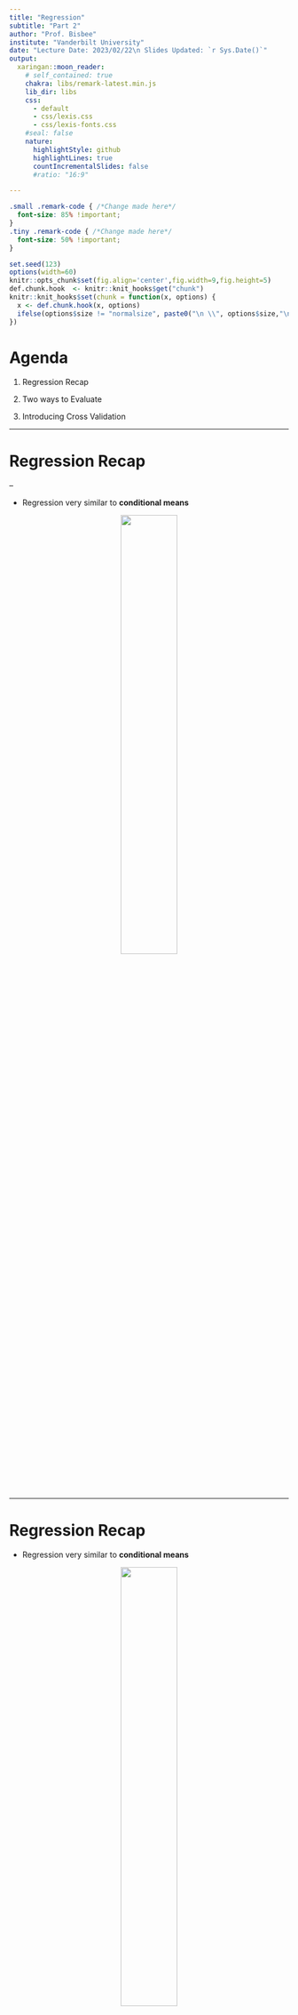 ```yaml
---
title: "Regression"
subtitle: "Part 2"
author: "Prof. Bisbee"
institute: "Vanderbilt University"
date: "Lecture Date: 2023/02/22\n Slides Updated: `r Sys.Date()`"
output:
  xaringan::moon_reader:
    # self_contained: true
    chakra: libs/remark-latest.min.js
    lib_dir: libs
    css:
      - default
      - css/lexis.css
      - css/lexis-fonts.css
    #seal: false
    nature:
      highlightStyle: github
      highlightLines: true
      countIncrementalSlides: false
      #ratio: "16:9"

---
```


```css
.small .remark-code { /*Change made here*/
  font-size: 85% !important;
}
.tiny .remark-code { /*Change made here*/
  font-size: 50% !important;
}
```

```r
set.seed(123)
options(width=60)
knitr::opts_chunk$set(fig.align='center',fig.width=9,fig.height=5)
def.chunk.hook  <- knitr::knit_hooks$get("chunk")
knitr::knit_hooks$set(chunk = function(x, options) {
  x <- def.chunk.hook(x, options)
  ifelse(options$size != "normalsize", paste0("\n \\", options$size,"\n\n", x, "\n\n \\normalsize"), x)
})
```

# Agenda

1. Regression Recap

2. Two ways to Evaluate

3. Introducing Cross Validation

---

# Regression Recap

--

- Regression very similar to **conditional means**

<center><img src="figs/condmean.png" width = 45%></center>

---

# Regression Recap

- Regression very similar to **conditional means**
  
<center><img src="figs/condmean_reg.png" width = 45%></center>


---

# Regression Recap

- For this class, don't need to know how it happens

--

  - But the intuition is obvious
  
--

  - Given $Y = \alpha + \beta X$, just tweak $\alpha$ and $\beta$ to reduce **errors**
  
--

  - Once you've minimized all the errors, you have the **line of best fit**
  

---

# Evaluating Regression Results

- Understanding the **errors** helps us evaluate the model

--

- Define the errors $\varepsilon = Y - \hat{Y}$

--

  - True outcome values $Y$
  
  - Predicted outcome values $\hat{Y}$
  
--

- Useful to assess model performance

--

1. **Look** with univariate and multivariate visualization of the errors

2. Calculate the RMSE

---

# Introducing the .red[Data]

--

- New dataset on **movies**

--

  - Download `mv.Rds` to your `data` folder and load to object `mv`
  
  - `require` `tidyverse`, and `plotly` packages

```r
require(tidymodels)
require(tidyverse)
require(plotly)

mv <- readRDS('../data/mv.Rds')
```

---

# Looking at the .red[data]

```r
glimpse(mv)
```

---

# What is the .blue[science]?

--

- .blue[Theory]: the more a movie costs, the more it should make

--

  - If not, Hollywood would go out of business!
  
---

### Follow the process

--

1. What **type** of variables are earnings (`gross`) and costs (`budget`)?
  
```r
mv %>%
  select(gross,budget) %>% glimpse()
```

---

# Missingness

- TONS of missingness!

```r
summary(mv %>% select(gross,budget))
```

---

# Missingness

- What does this mean for "generalizability"

--

  - "Generalizability": Do our results with these data speak to other data?
  
```r
p <- mv %>%
  mutate(missing = ifelse(is.na(gross) | is.na(budget),1,0)) %>%
  group_by(year) %>%
  summarise(propMissing = mean(missing)) %>%
  ggplot(aes(x = year,y = propMissing)) + 
  geom_line()
```

---

# Missingness

- We can only speak to post-2000s Hollywood!

```r
p
```

---

# Some quick wrangling

```r
mv <- mv %>%
  drop_na(gross,budget)

mv %>%
  select(gross,budget) %>%
  glimpse()
```

--

- Looks like continuous measures to me!

---

# 2. Univariate Visualization

```r
mv %>%
  select(title,gross,budget) %>%
  gather(metric,value,-title) %>%
  ggplot(aes(x = value,color = metric)) + 
  geom_density()
```


---

# More Wrangling?

--

- Univariate visualization higlights significant **skew** in both measures

--

  - Most movies don't cost a lot and don't make a lot
  
--

  - But there are a few blockbusters that pull the density way out
  
--

- Let's **wrangle** two new variables that take the log of these skewed measures

--

  - Logging transforms skewed measures to more "normal" measures

```r
mv <- mv %>%
  mutate(gross_log = log(gross),
         budget_log = log(budget))
```

---

# 2. Univariate Visualization

```r
mv %>%
  select(title,gross_log,budget_log) %>%
  gather(metric,value,-title) %>%
  ggplot(aes(x = value,color = metric)) + 
  geom_density()
```

---

# NB: Could also use `ggplot`

```r
mv %>%
  select(title,gross,budget) %>%
  gather(metric,value,-title) %>%
  ggplot(aes(x = value,color = metric)) + geom_density() + 
  scale_x_log10(labels = scales::dollar) #<<
```

---

# 3. Conditional Analysis

--

- Continuous X continuous variables? Scatter with `geom_point()`!

```r
mv %>%
  ggplot(aes(x = budget,y = gross)) + 
  geom_point()
```

---

# 3. Conditional Analysis

--

- Why did I choose to put budget on the x-axis and gross on the y-axis?

--

  - Reveals .blue[assumption] about **causality**

--

- (BTW, I know I've been violating the tenets of data viz for several slides now. Let's fix that.)

```r
pClean <- mv %>%
  ggplot(aes(x = budget,y = gross)) + 
  geom_point() + 
  scale_x_log10(labels = scales::dollar) + 
  scale_y_log10(labels = scales::dollar) + 
  labs(title = "Movie Costs and Returns",
       x = "Costs (logged budget)",
       y = "Returns (logged gross)")
```

---

# 3. Conditional Analysis

```r
pClean
```

---

# 4. Regression!

```r
pClean + 
  geom_smooth(method = 'lm',se = F)
```

---

# Evaluation

--

- Every regression line makes mistakes

--

  - If they didn't, they wouldn't be good at **reducing complexity**!

--

- How bad do ours look?

--

  - How should we begin to answer this question!?
  
--

- Are there patterns to the mistakes?

--

  - We **overestimate** gross for movies that cost between $1m and $10m
  
--

  - These are the "indies"
  
--

  - We also **underestimate** gross to the "blockbusters"
  
--

- Why?

---

# Understanding Regression Lines

--

- Regression lines choose $\alpha$ and $\beta$ to minimize mistakes

--

  - Mistakes (aka "errors" or "residuals") are captured in the $\varepsilon$ term
  
--

  - We can apply the **process** to these!
  
```r
# geom_smooth is doing this behind the scenes
m <- lm(gross_log ~ budget_log,data = mv)
mv$predictions <- predict(m)
mv$errors <- mv$gross_log - mv$predictions

summary(mv$errors)
```

---

# Univariate Viz of Errors

```r
mv %>%
  ggplot(aes(x = errors)) + 
  geom_histogram() + 
  labs(x = 'Errors: Gross - Predicted',y = 'Number of movies')
```

---

# Univariate Viz of Errors

--

- Note that they are on average zero

--

  - Don't feel too proud! Mean 0 error is baked into the method
  
--

  - More concerned about **skew**...there is evidence of overestimating
  
--

- Can we do more? **Conditional Analysis**

--

  - Conditional on the x-axis?
  
--

  - Conditional on the **predicted values** (the line itself)
  
---

# Multivariate Viz of Errors

```r
mv %>%
  ggplot(aes(x = budget_log,y = errors)) + 
  geom_point() + geom_hline(yintercept = 0,linetype = 'dashed') + 
  scale_x_log10(label = scales::dollar) + geom_smooth()
```

---

# Multivariate Viz of Errors

- Ideal is where errors are unrelated to predictor

--

  - I.e., predictor and errors should be unrelated

--

- This is not the case for us!

--

  - Evidence of a U-shape &rarr; underpredict low and high budgets, overpredict middle budgets

---

# RMSE

--

- **E**rror ( $\varepsilon$ ): actual outcome ( $Y_i$ ) - predicted outcome ( $\hat{Y}_i$ )

--

  - The "distance" between the data and the model
  
--

- **S**quared: $\varepsilon^2$

--

  1. Makes all values positive
  
  2. .blue[Exaggerates] the presence of larger errors
  
--

- **M**ean: average these squared errors

--

- **R**oot: take their square root (.blue[un-exaggerate])

--

$$RMSE = \sqrt{\frac{1}{n}\sum_{i = 1}^n(Y_i - \hat{Y}_i)^2}$$

---

# RMSE

- **.red[E]**.red[rror] ( ${\color{red}\varepsilon}$ ): actual outcome ( $Y_i$ ) - predicted outcome ( $\hat{Y}_i$ )

  - The "distance" between the data and the model

- **S**quared: $\varepsilon^2$

  1. Makes all values positive
  
  2. Exaggerates the presence of larger errors

- **M**ean: average these squared errors

- **R**oot: take their square root (un-exaggerate)

$$RMS{\color{red}E} = \sqrt{\frac{1}{n}\sum_{i = 1}^n(\underbrace{Y_i - \hat{Y}_i}_{\varepsilon})^2}$$


---

# RMSE

- **E**rror ( $\varepsilon$ ): actual outcome ( $Y_i$ ) - predicted outcome ( $\hat{Y}_i$ )

  - The "distance" between the data and the model

- **.red[S]**.red[quared:] $\varepsilon^2$

  1. Makes all values positive
  
  2. Exaggerates the presence of larger errors

- **M**ean: average these squared errors

- **R**oot: take their square root (un-exaggerate)

$$RM{\color{red}S}E = \sqrt{\frac{1}{n}\sum_{i = 1}^n(\underbrace{\varepsilon)^2}_{S}}$$

---

# RMSE

- **E**rror ( $\varepsilon$ ): actual outcome ( $Y_i$ ) - predicted outcome ( $\hat{Y}_i$ )

  - The "distance" between the data and the model

- **S**quared: $\varepsilon^2$

  1. Makes all values positive
  
  2. Exaggerates the presence of larger errors

- **.red[M]**.red[ean: average these squared errors]

- **R**oot: take their square root (un-exaggerate)

$$R{\color{red}M}SE = \sqrt{\underbrace{\frac{1}{n}\sum_{i = 1}^n}_{M}(SE)}$$

---

# RMSE

- **E**rror ( $\varepsilon$ ): actual outcome ( $Y_i$ ) - predicted outcome ( $\hat{Y}_i$ )

  - The "distance" between the data and the model

- **S**quared: $\varepsilon^2$

  1. Makes all values positive
  
  2. Exaggerates the presence of larger errors

- **M**ean: average these squared errors

- **.red[R]**.red[oot: take their square root (un-exaggerate)]


$${\color{red}R}MSE = \sqrt{(MSE)}$$

---

# RMSE

--

- RMSE is a **single measure that summarizes model performance**

--

```r
e <- mv$gross_log - mv$predictions
se <- e^2
mse <- mean(se)
rmse <- sqrt(mse)
# Or
(rmseBudget <- sqrt(mean(mv$errors^2)))
```

--

- Is this good? Need to convert back out of logged values

---

# Predicting with uncertainty

- Say we're talking to investors about a new movie that costs $10m

--

  - How do we plug 10m into our model?
  
```r
summary(m)$coefficients
```

- $\hat{Y}_i = \alpha + \beta * X$

--

  - $\alpha = 1.26$ and $\beta = 0.96$
  
--

  - where $\hat{Y}_i$ is predicted gross (log) and $X$ is $10m budget (log)

--

```r
pred_gross_log <- 1.26 + 0.96*log(1e7)
```

---

# Predicted Gross

--

- To convert out of log, just `exp()`

```r
dollar(exp(pred_gross_log))
```

--

- Cool! We'll make $8.5m!

--

  - But we know our model isn't perfect
  
--

  - Need to adjust for it's errors via **RMSE**

---

# Incorporating RMSE

- Simple idea: add and subtract RMSE from this prediction

```r
pred_gross_log_ub <- 1.26 + 0.96*log(1e7) + sqrt(mean(mv$errors^2))
pred_gross_log_lb <- 1.26 + 0.96*log(1e7) - sqrt(mean(mv$errors^2))
dollar(exp(c(pred_gross_log_ub,pred_gross_log_lb)))
```

--

- So we'll either make a $56m profit or we'll lose almost $5m?

--

- **CONCLUSION**: maybe our model isn't very good?


---

# Introducing Cross Validation

- We ran a model on the full data and calculated the RMSE

--

- But this approach risks .red["overfitting"]

--

  - .red[Overfitting] is when we get a model that happens to do well on our specific data, but isn't actually that useful for predicting elsewhere.
  
--

  - "Elsewhere": Other periods, other movies, other datasets
  
--

- .blue[Theory:] Why care about **external validity**?

--

  - What is the point of measuring relationship if they don't generalize?
  
---

# Introducing Cross Validation

- In order to avoid .red[overfitting], we want to "train" our model on one part of the data, and then "test" it on a different part of the data.

--

  - Model "can't see" the test data &rarr; better way to evaluate performance
  
--

- Cross Validation: randomly split our data into a train set and test set

--

  - *Similar to bootstrapping*
  
---

# Introducing Cross Validation (CV)

```r
set.seed(1021)
# Create list of row numbers at random
inds <- sample(1:nrow(mv),size = round(nrow(mv)/2),replace = F) 

# Use slice(inds) to get training data
train <- mv %>% 
  slice(inds)

# Use slice(-inds) to get test data
test <- mv %>%
  slice(-inds)
```

--

- We now have two datasets of roughly the same number of observations!

---

# CV to Calculate RMSE

--

- We want to estimate a model based on the **test** data

--

- And evaluate RMSE based on the **train** data

```r
m2 <- lm(gross_log ~ budget_log,train)

# predict() function on a new dataset
test$preds <- predict(m2,newdata = test)

# Now calculate RMSE on the new dataset
e <- test$gross_log - test$preds
se <- e^2
mse <- mean(se,na.rm=T)
rmse <- sqrt(mse)
rmse
```

---

# CV to Calculate RMSE

- We did worse with CV! This is a *feature*

--

  - We are not being overconfident
  
--

  - We are avoiding "overfitting"
  
--

- Want to do this many times (like bootstrapping)

---

# CV to Calculate RMSE

```r
set.seed(123)
bsRes <- NULL
for(i in 1:100) {
  inds <- sample(1:nrow(mv),size = round(nrow(mv)/2),replace = F)
  
  train <- mv %>% slice(inds)
  test <- mv %>% slice(-inds)
  
  mTrain <- lm(gross_log ~ budget_log,train)
  
  test$preds <- predict(mTrain,newdata = test)
  
  rmse <- sqrt(mean((test$gross_log - test$preds)^2,na.rm=T))
  bsRes <- c(bsRes,rmse)
}

mean(bsRes)
```

---

# CV to Calculate RMSE

```r
data.frame(rmseBS = bsRes) %>%
  ggplot(aes(x = rmseBS)) + 
  geom_density() + 
  geom_vline(xintercept = mean(bsRes),linetype = 'dashed')
```


---

# Quiz & Homework

- Go to Brightspace and take the **11th** quiz

--

  - The password to take the quiz is `r paste(sample(1:9,size = 4,replace = T),collapse = '')`
  
--

- **Homework:**

--
  
  1. Work through Regression_part2_hw.Rmd